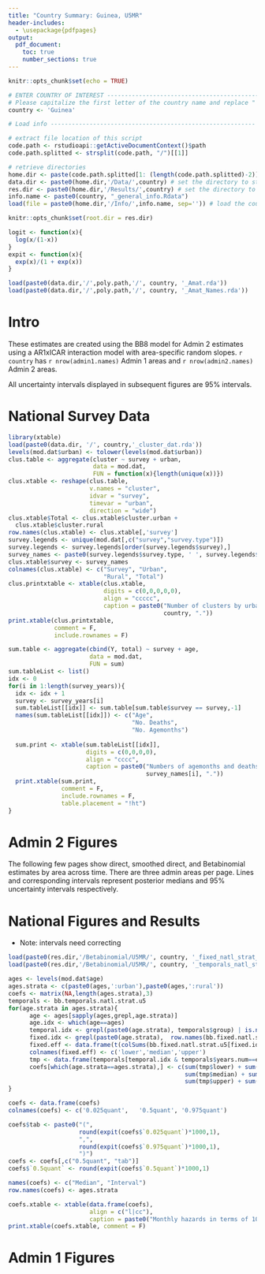 ```yaml
---
title: "Country Summary: Guinea, U5MR"
header-includes:
  - \usepackage{pdfpages}
output: 
  pdf_document:
    toc: true
    number_sections: true
---
```


```r
knitr::opts_chunk$set(echo = TRUE)

# ENTER COUNTRY OF INTEREST -----------------------------------------------
# Please capitalize the first letter of the country name and replace " " in the country name to "_" if there is.
country <- 'Guinea'

# Load info ----------------------------------------------------------

# extract file location of this script
code.path <- rstudioapi::getActiveDocumentContext()$path
code.path.splitted <- strsplit(code.path, "/")[[1]]

# retrieve directories
home.dir <- paste(code.path.splitted[1: (length(code.path.splitted)-2)], collapse = "/")
data.dir <- paste0(home.dir,'/Data/',country) # set the directory to store the data
res.dir <- paste0(home.dir,'/Results/',country) # set the directory to store the results (e.g. fitted R objects, figures, tables in .csv etc.)
info.name <- paste0(country, "_general_info.Rdata")
load(file = paste0(home.dir,'/Info/',info.name, sep='')) # load the country info

knitr::opts_chunk$set(root.dir = res.dir)

logit <- function(x){
  log(x/(1-x))
}
expit <- function(x){
  exp(x)/(1 + exp(x))
}

```

```r
load(paste0(data.dir,'/',poly.path,'/', country, '_Amat.rda'))
load(paste0(data.dir,'/',poly.path,'/', country, '_Amat_Names.rda'))
```

# Intro

These estimates are created using the BB8 model for Admin 2 estimates using a AR1xICAR interaction model with area-specific random slopes. \par


`r country` has `r nrow(admin1.names)` Admin 1 areas and `r nrow(admin2.names)` Admin 2 areas.\par


All uncertainty intervals displayed in subsequent figures are 95\% intervals.

\begin{figure}
\centering
\includegraphics[width=4.5in]{/Users/alanamcgovern/Desktop/UN_Estimates/UN-Subnational-Estimates/Results/Guinea/Figures/ShapeCheck/Guinea_adm1_neighb.pdf}
\includegraphics[width=4.5in]{/Users/alanamcgovern/Desktop/UN_Estimates/UN-Subnational-Estimates/Results/Guinea/Figures/ShapeCheck/Guinea_adm2_neighb.pdf}
\caption{Top: The neighborhood structure of Admin 1 areas. Bottom: The neighborhood structure of Admin 2 areas.}
\end{figure}
\clearpage

\begin{figure}
\centering
\includegraphics[width=5in]{/Users/alanamcgovern/Desktop/UN_Estimates/UN-Subnational-Estimates/Results/Guinea/Figures/Betabinomial/U5MR/map/Guinea_adm2_strat_u5_2020.pdf}
\caption{Median estimates of U5MR (deaths per 1000 children) in 2020.}
\end{figure}
\begin{figure}
\centering
\includegraphics[width=3.5in]{/Users/alanamcgovern/Desktop/UN_Estimates/UN-Subnational-Estimates/Results/Guinea/Figures/Betabinomial/U5MR/tcp/Guinea_adm2_strat_u5_Y2020_K2_measuremap.pdf}
\includegraphics[width=3.5in]{/Users/alanamcgovern/Desktop/UN_Estimates/UN-Subnational-Estimates/Results/Guinea/Figures/Betabinomial/U5MR/tcp/Guinea_adm2_strat_u5_Y2020_K3_measuremap.pdf}
\caption{Expression of uncertainty of U5MR (deaths per 1000 children) based on the average true classification probability (ATCP) in 2020.}
\end{figure}
\clearpage

\begin{figure}
\centering
\includegraphics{/Users/alanamcgovern/Desktop/UN_Estimates/UN-Subnational-Estimates/Results/Guinea/Figures/Betabinomial/U5MR/map/Guinea_adm2_strat_u5_someyearsMedian.pdf}
\caption{Median estimates for selected years.}
\end{figure}
\clearpage

\includepdf[pages={-}]{/Users/alanamcgovern/Desktop/UN_Estimates/UN-Subnational-Estimates/Results/Guinea/Figures/Betabinomial/U5MR/trend/Guinea_adm1_strat_u5.pdf}

\includepdf[pages={-}]{/Users/alanamcgovern/Desktop/UN_Estimates/UN-Subnational-Estimates/Results/Guinea/Figures/Betabinomial/U5MR/trend/Guinea_adm2_strat_u5.pdf}

\begin{figure}
\centering
\includegraphics{/Users/alanamcgovern/Desktop/UN_Estimates/UN-Subnational-Estimates/Results/Guinea/Figures/Betabinomial/U5MR/ridge/Guinea_adm2_strat_u5_2020_ridgeplot.pdf}
\caption{Posterior distributions of U5MR (deaths per 1000 children) in 2020. Areas are ordered by median estimated U5MR in 2020.}
\end{figure}
\clearpage

\includepdf[pages={-}]{/Users/alanamcgovern/Desktop/UN_Estimates/UN-Subnational-Estimates/Results/Guinea/Figures/Betabinomial/U5MR/heatmap/Guinea_adm2_strat_u5_heatmap.pdf}

\begin{figure}
\centering
\includegraphics[height=10in]{/Users/alanamcgovern/Desktop/UN_Estimates/UN-Subnational-Estimates/Results/Guinea/Figures/Betabinomial/U5MR/map/Guinea_adm2_strat_u5_median.pdf}
\caption{Posterior medians of U5MR (deaths per 1000 births) by Admin 2 area and year.}
\end{figure}
\clearpage

# National Survey Data
```r
library(xtable)
load(paste0(data.dir, '/', country,'_cluster_dat.rda'))
levels(mod.dat$urban) <- tolower(levels(mod.dat$urban))
clus.table <- aggregate(cluster ~ survey + urban,
                        data = mod.dat,
                        FUN = function(x){length(unique(x))})
clus.xtable <- reshape(clus.table,
                       v.names = "cluster",
                       idvar = "survey",
                       timevar = "urban",
                       direction = "wide")
clus.xtable$Total <- clus.xtable$cluster.urban + 
  clus.xtable$cluster.rural
row.names(clus.xtable) <- clus.xtable[,'survey']
survey.legends <- unique(mod.dat[,c("survey","survey.type")])
survey.legends <- survey.legends[order(survey.legends$survey),]
survey_names <- paste0(survey.legends$survey.type, ' ', survey.legends$survey)
clus.xtable$survey <- survey_names
colnames(clus.xtable) <- c("Survey", "Urban",
                           "Rural", "Total")
clus.printxtable <- xtable(clus.xtable, 
                           digits = c(0,0,0,0,0),
                           align = "ccccc",
                           caption = paste0("Number of clusters by urban/rural designation by survey for ",
                                            country, "."))
print.xtable(clus.printxtable, 
             comment = F, 
             include.rownames = F)

sum.table <- aggregate(cbind(Y, total) ~ survey + age,
                       data = mod.dat,
                       FUN = sum)
sum.tableList <- list()
idx <- 0
for(i in 1:length(survey_years)){
  idx <- idx + 1
  survey <- survey_years[i]
  sum.tableList[[idx]] <- sum.table[sum.table$survey == survey,-1]
  names(sum.tableList[[idx]]) <- c("Age", 
                                   "No. Deaths",
                                   "No. Agemonths")
  
  sum.print <- xtable(sum.tableList[[idx]],
                      digits = c(0,0,0,0),
                      align = "cccc", 
                      caption = paste0("Numbers of agemonths and deaths by age for ",
                                       survey_names[i], "."))
  print.xtable(sum.print,
               comment = F,
               include.rownames = F,
               table.placement = "!ht")
}
```
\clearpage

# Admin 2 Figures

The following few pages show direct, smoothed direct, and Betabinomial estimates by area across time. There are three admin areas per page. Lines and corresponding intervals represent posterior medians and 95\% uncertainty intervals respectively.

\includepdf[pages={-}]{/Users/alanamcgovern/Desktop/UN_Estimates/UN-Subnational-Estimates/Results/Guinea/Figures/Summary/U5MR/Guinea_admin2_strat_u5_9per.pdf}


\clearpage

# National Figures and Results

* Note: intervals need correcting

```r
load(paste0(res.dir,'/Betabinomial/U5MR/', country, '_fixed_natl_strat_u5.rda'))
load(paste0(res.dir,'/Betabinomial/U5MR/', country, '_temporals_natl_strat_u5.rda'))

ages <- levels(mod.dat$age)
ages.strata <- c(paste0(ages,':urban'),paste0(ages,':rural'))
coefs <- matrix(NA,length(ages.strata),3)
temporals <- bb.temporals.natl.strat.u5
for(age.strata in ages.strata){
      age <- ages[sapply(ages,grepl,age.strata)]
      age.idx <- which(age==ages)
      temporal.idx <- grepl(paste0(age.strata), temporals$group) | is.na(temporals$group)
      fixed.idx <- grepl(paste0(age.strata),  row.names(bb.fixed.natl.strat.u5))|grepl(paste0('group',age.idx), row.names(bb.fixed.natl.strat.u5))
      fixed.eff <- data.frame(t(colSums(bb.fixed.natl.strat.u5[fixed.idx,3:5])))
      colnames(fixed.eff) <- c('lower','median','upper')
      tmp <- data.frame(temporals[temporal.idx & temporals$years.num==end.proj.year,])
      coefs[which(age.strata==ages.strata),] <- c(sum(tmp$lower) + sum(fixed.eff$lower),
                                                  sum(tmp$median) + sum(fixed.eff$median),
                                                  sum(tmp$upper) + sum(fixed.eff$upper))
}

coefs <- data.frame(coefs)
colnames(coefs) <- c('0.025quant',   '0.5quant', '0.975quant') 

coefs$tab <- paste0("(",
                    round(expit(coefs$`0.025quant`)*1000,1),
                    ",",
                    round(expit(coefs$`0.975quant`)*1000,1),
                    ")")
coefs <- coefs[,c("0.5quant", "tab")]
coefs$`0.5quant` <- round(expit(coefs$`0.5quant`)*1000,1)

names(coefs) <- c("Median", "Interval")
row.names(coefs) <- ages.strata

coefs.xtable <- xtable(data.frame(coefs),
                       align = c("l|cc"),
                       caption = paste0("Monthly hazards in terms of 1000 children by age band for national, stratified model for ", country, " in 2020."))
print.xtable(coefs.xtable, comment = F)
```

\begin{figure}
\centering
\includegraphics{/Users/alanamcgovern/Desktop/UN_Estimates/UN-Subnational-Estimates/Results/Guinea/Figures/Betabinomial/U5MR/trend/Guinea_natl_strat_u5_temporal.pdf}
\caption{Monthly hazards of death in terms of U5MR (number deaths per 1000 children) by agebands.}
\end{figure}
\clearpage

\begin{figure}
\centering
\includegraphics{/Users/alanamcgovern/Desktop/UN_Estimates/UN-Subnational-Estimates/Results/Guinea/Figures/Summary/U5MR/Guinea_natl_strat_u5_spaghetti.pdf}
\caption{U5MR rates per 1000 live births. Top left: DHS direct estimates with national trends from UN-IGME, Smoothed Direct and Betabinomial estimates. Top right: 95\% uncertainty intervals for DHS data and Betabinomial estimates. Bottom: 95\% uncertainty intervals for UN-IGME, Smoothed Direct and Betabinomial estimates.}
\end{figure}
\clearpage

# Admin 1 Figures

\includepdf[pages={-}]{/Users/alanamcgovern/Desktop/UN_Estimates/UN-Subnational-Estimates/Results/Guinea/Figures/Summary/U5MR/Guinea_admin1_strat_u5_9per.pdf}



